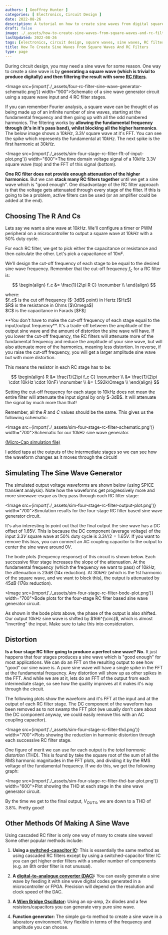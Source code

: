 ```yaml
---
authors: [ Geoffrey Hunter ]
categories: [ Electronics, Circuit Design ]
date: 2022-08-26
description: A tutorial on how to create sine waves from digital square waves and analogue RC filters. Includes simulations and bode plots.
draft: false
image: ./_assets/how-to-create-sine-waves-from-square-waves-and-rc-filters.png
lastUpdated: 2022-08-26
tags: [electronics, circuit design, square waves, sine waves, RC filters, Fourier, digital, analogue, simulations, Micro-Cap, SPICE, distortion, THC, bode plots, frequency response]
title: How To Create Sine Waves From Square Waves And RC Filters
type: page
---
```


During circuit design, you may need a sine wave for some reason. One way to create a sine wave is by **generating a square wave (which is trivial to produce digitally) and then filtering the result with some [RC filters](/electronics/circuit-design/analogue-filters/)**.

<Image src={import('./_assets/four-rc-filter-sine-wave-generator-schematic.png')} width="900">Schematic of a sine wave generator circuit using a square wave input and 4 RC filter stages.</Image>

If you can remember Fourier analysis, a square wave can be thought of as being made up of an infinite number of sine waves, starting at the fundamental frequency and then going up with all the odd numbered harmonics. The filtering works by **allowing the fundamental frequency through (it's in it's pass band), whilst blocking all the higher harmonics**. The below image shows a $10kHz$, $3.3V$ square wave at it's FFT. You can see the spike which represents the fundamental at $10kHz$. The next spike is the first harmonic at $30kHz$. 

<Image src={import('./_assets/sim-four-stage-rc-filter-fft-of-input-plot.png')} width="600">The time domain voltage signal of a 10kHz 3.3V square wave (top) and the FFT of this signal (bottom).</Image>

**One RC filter does not provide enough attenuation of the higher harmonics**. But we can **stack many RC filters together** until we get a sine wave which is "good enough". One disadvantage of the RC filter approach is that the voltage gets attenuated through every stage of the filter. If this is going to be a problem, active filters can be used (or an amplifier could be added at the end).

## Choosing The R And Cs

Lets say we want a sine wave at $10kHz$. We'll configure a timer or PWM peripheral on a microcontroller to output a square wave at $10kHz$ with a $50\%$ duty cycle.

For each RC filter, we get to pick either the capacitance or resistance and then calculate the other. Let's pick a capacitance of $10nF$.

We'll design the cut-off frequency of each stage to be equal to the desired sine wave frequency. Remember that the cut-off frequency $f_c$ for a RC filter is:

$$
\begin{align}
f_c &= \frac{1}{2\pi R C} \nonumber \\
\end{align}
$$

<p className="centered">where:<br/>
$f_c$ is the cut off frequency ($-3dB$ point) in Hertz [$Hz$]<br/>
$R$ is the resistance in Ohms [$\Omega$]<br/>
$C$ is the capacitance in Farads [$F$]<br/></p>

<Aside type="note">
**You don't have to make the cut-off frequency of each stage equal to the input/output frequency**. It's a trade-off between the amplitude of the output sine wave and the amount of distortion the sine wave will have. If you lower the cut-off frequency, the RC filters will attenuate more of the fundamental frequency and reduce the amplitude of your sine wave, but will also attenuate more of the harmonics, meaning less distortion. In reverse, if you raise the cut-off frequency, you will get a larger amplitude sine wave but with more distortion.
</Aside>

This means the resistor in each RC stage has to be:

$$
\begin{align}
R &= \frac{1}{2\pi f_c C} \nonumber \\
  &= \frac{1}{2\pi \cdot 10kHz \cdot 10nF} \nonumber \\
  &= 1.592k\Omega \\
\end{align}
$$

<Aside type="caution">
Setting the cut-off frequency for each stage to 10kHz does not mean the entire filter will attenuate the input signal by only $-3dB$. It will attenuate the signal by much more than that!
</Aside>

Remember, all the $R$ and $C$ values should be the same. This gives us the following schematic:

<Image src={import('./_assets/sim-four-stage-rc-filter-schematic.png')} width="700">Schematic for our 10kHz sine wave generator.</Image>

[(Micro-Cap simulation file)](/misc/how-to-create-sine-waves-from-square-waves-and-rc-filters/sim-four-stage-rc-filter.cir)

I added taps at the outputs of the intermediate stages so we can see how the waveform changes as it moves through the circuit!

## Simulating The Sine Wave Generator

The simulated output voltage waveforms are shown below (using SPICE transient analysis). Note how the waveforms get progressively more and more sinewave-esque as they pass through each RC filter stage:

<Image src={import('./_assets/sim-four-stage-rc-filter-output-plot.png')} width="700">Simulation results for the four-stage RC filter based sine wave generator circuit.</Image>

It's also interesting to point out that the final output the sine wave has a DC offset of $1.65V$. This is because the DC component (average voltage) of the input $3.3V$ square wave at $50\%$ duty cycle is $3.3V / 2 = 1.65V$. If you want to remove this bias, you can connect an AC coupling capacitor to the output to center the sine wave around $0V$.

The bode plots (frequency response) of this circuit is shown below. Each successive filter stage increases the slope of the attenuation. At the fundamental frequency (which the frequency we want to pass) of $10kHz$, the attenuation is $23dB$ (14x reduction). At $30kHz$ (which is the 1st harmonic of the square wave, and we want to block this), the output is attenuated by $45dB$ (178x reduction).

<Image src={import('./_assets/sim-four-stage-rc-filter-bode-plot.png')} width="700">Bode plots for the four-stage RC filter based sine wave generator circuit.</Image>

<Aside type="note">
As shown in the bode plots above, the phase of the output is also shifted. Our output 10kHz sine wave is shifted by $166^{\circ}$, which is almost "inverting" the input. Make sure to take this into consideration.
</Aside>

## Distortion

**Is a four stage RC filter going to produce a perfect sine wave? No.** It just happens that four stages produces a sine wave which is "good enough" for most applications. We can do an FFT on the resulting output to see how "good" our sine wave is. A pure sine wave will have a single spike in the FFT at the fundamental frequency. Any distortion will show up as other spikes in the FFT. And while we are at it, lets do an FFT of the output from each intermediate stage, so see how the quality improves at it makes it's way through the circuit.

The following plots show the waveform and it's FFT at the input and at the output of each RC filter stage. The DC component of the waveform has been removed as to not swamp the FFT plot (we usually don't care about the DC component anyway, we could easily remove this with an AC coupling capacitor).

<Image src={import('./_assets/sim-four-stage-rc-filter-thd.png')} width="700">Plots showing the reduction in harmonic distortion through each successive RC filter stage.</Image>

One figure of merit we can use for each output is the _total harmonic distortion_ (THD). This is found by take the square root of the sum of all the RMS harmonic magnitudes in the FFT plots, and dividing it by the RMS voltage of the fundamental frequency. If we do this, we get the following graph:

<Image src={import('./_assets/sim-four-stage-rc-filter-thd-bar-plot.png')} width="600">Plot showing the THD at each stage in the sine wave generator circuit.</Image>

By the time we get to the final output, $V_{OUT4}$, we are down to a THD of $3.8\%$. Pretty good!

## Other Methods Of Making A Sine Wave

Using cascaded RC filter is only one way of many to create sine waves! Some other popular methods include:

1. **Using a [switched-capacitor IC](/electronics/components/switched-capacitor-filters/):** This is essentially the same method as using cascaded RC filters except by using a switched-capacitor filter IC you can get higher order filters with a smaller number of components (e.g. an 8th order filter is not unusual).

1. **A [digital-to-analogue converter (DAC)](/electronics/components/digital-to-analogue-converters-dacs/):** You can easily generate a sine wave by feeding it with sine wave digital codes generated in a microcontroller or FPGA. Precision will depend on the resolution and clock speed of the DAC.

1. **A [Wien Bridge Oscillator](/electronics/components/oscillators/#wien-bridge-oscillator):** Using an op-amp, 2x diodes and a few resistors/capacitors you can generate very pure sine wave.

1. **Function generator:** The simple go-to method to create a sine wave in a laboratory environment. Very flexible in terms of the frequency and amplitude you can choose.
